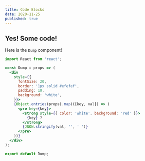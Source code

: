 ```yaml
---
title: Code Blocks
date: 2020-11-25
published: true
---
```


## Yes! Some code!

Here is the `Dump` component!

```jsx
import React from 'react';

const Dump = props => (
  <div
    style={{
      fontSize: 20,
      border: '1px solid #efefef',
      padding: 10,
      background: 'white',
    }}>
    {Object.entries(props).map(([key, val]) => (
      <pre key={key}>
        <strong style={{ color: 'white', background: 'red' }}>
          {key} ?
        </strong>
        {JSON.stringify(val, '', ' ')}
      </pre>
    ))}
  </div>
);

export default Dump;
```